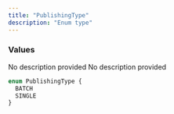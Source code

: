 ```yaml
---
title: "PublishingType"
description: "Enum type"
---
```


### Values

<ResponseField name="BATCH" type="enum">
  No description provided
</ResponseField>

<ResponseField name="SINGLE" type="enum">
  No description provided
</ResponseField>


```graphql PublishingType
enum PublishingType {
  BATCH
  SINGLE
}
```
